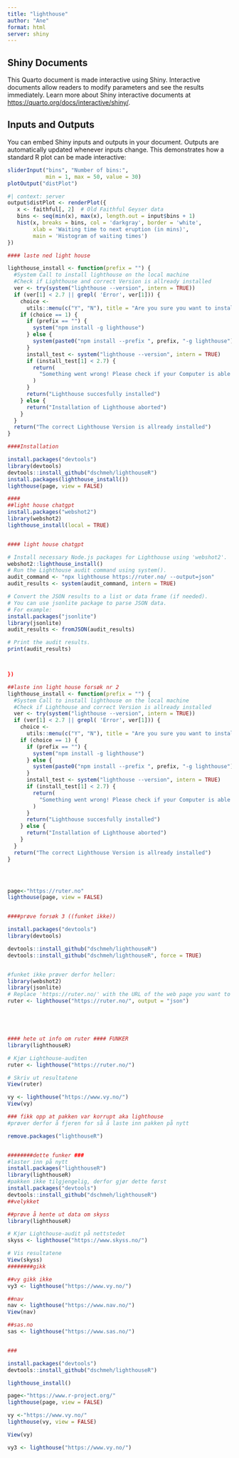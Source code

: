 ```yaml
---
title: "lighthouse"
author: "Ane"
format: html
server: shiny
---
```


## Shiny Documents

This Quarto document is made interactive using Shiny. Interactive documents allow readers to modify parameters and see the results immediately. Learn more about Shiny interactive documents at <https://quarto.org/docs/interactive/shiny/>.

## Inputs and Outputs

You can embed Shiny inputs and outputs in your document. Outputs are automatically updated whenever inputs change. This demonstrates how a standard R plot can be made interactive:

```r
sliderInput("bins", "Number of bins:", 
            min = 1, max = 50, value = 30)
plotOutput("distPlot")
```

```r
#| context: server
output$distPlot <- renderPlot({
   x <- faithful[, 2]  # Old Faithful Geyser data
   bins <- seq(min(x), max(x), length.out = input$bins + 1)
   hist(x, breaks = bins, col = 'darkgray', border = 'white',
        xlab = 'Waiting time to next eruption (in mins)',
        main = 'Histogram of waiting times')
})
```

```r

#### laste ned light house 

lighthouse_install <- function(prefix = "") {
  #System Call to install lighthouse on the local machine
  #Check if Lighthouse and correct Version is allready installed
  ver <- try(system("lighthouse --version", intern = TRUE))
  if (ver[1] < 2.7 || grepl( 'Error', ver[1])) {
    choice <-
      utils::menu(c("Y", "N"), title = "Are you sure you want to install Lighthouse on your machine?")
    if (choice == 1) {
      if (prefix == "") {
        system("npm install -g lighthouse")
      } else {
        system(paste0("npm install --prefix ", prefix, "-g lighthouse"))
      }
      install_test <- system("lighthouse --version", intern = TRUE)
      if (install_test[1] < 2.7) {
        return(
          "Something went wrong! Please check if your Computer is able to install Node Modules."
        )
      }
      return("Lighthouse succesfully installed")
    } else {
      return("Installation of Lighthouse aborted")
    }
  }
  return("The correct Lighthouse Version is allready installed")
}

####Installation

install.packages("devtools")
library(devtools)
devtools::install_github("dschmeh/lighthouseR")
install.packages(lighthouse_install())
lighthouse(page, view = FALSE)

#### 
##light house chatgpt
install.packages("webshot2")
library(webshot2)
lighthouse_install(local = TRUE)


#### light house chatgpt

# Install necessary Node.js packages for Lighthouse using 'webshot2'.
webshot2::lighthouse_install()
# Run the Lighthouse audit command using system().
audit_command <- "npx lighthouse https://ruter.no/ --output=json"
audit_results <- system(audit_command, intern = TRUE)

# Convert the JSON results to a list or data frame (if needed).
# You can use jsonlite package to parse JSON data.
# For example:
install.packages("jsonlite")
library(jsonlite)
audit_results <- fromJSON(audit_results)

# Print the audit results.
print(audit_results)



})
```


```r
##laste inn light house forsøk nr 2
lighthouse_install <- function(prefix = "") {
  #System Call to install lighthouse on the local machine
  #Check if Lighthouse and correct Version is allready installed
  ver <- try(system("lighthouse --version", intern = TRUE))
  if (ver[1] < 2.7 || grepl( 'Error', ver[1])) {
    choice <-
      utils::menu(c("Y", "N"), title = "Are you sure you want to install Lighthouse on your machine?")
    if (choice == 1) {
      if (prefix == "") {
        system("npm install -g lighthouse")
      } else {
        system(paste0("npm install --prefix ", prefix, "-g lighthouse"))
      }
      install_test <- system("lighthouse --version", intern = TRUE)
      if (install_test[1] < 2.7) {
        return(
          "Something went wrong! Please check if your Computer is able to install Node Modules."
        )
      }
      return("Lighthouse succesfully installed")
    } else {
      return("Installation of Lighthouse aborted")
    }
  }
  return("The correct Lighthouse Version is allready installed")
}




page<-"https://ruter.no"
lighthouse(page, view = FALSE)


####prøve forsøk 3 ((funket ikke))

install.packages("devtools")
library(devtools)

devtools::install_github("dschmeh/lighthouseR")
devtools::install_github("dschmeh/lighthouseR", force = TRUE)


#funket ikke prøver derfor heller:
library(webshot2)
library(jsonlite)
# Replace 'https://ruter.no/' with the URL of the web page you want to audit.
ruter <- lighthouse("https://ruter.no/", output = "json")





#### hete ut info om ruter #### FUNKER
library(lighthouseR)

# Kjør Lighthouse-auditen
ruter <- lighthouse("https://ruter.no/")

# Skriv ut resultatene
View(ruter)

vy <- lighthouse("https://www.vy.no/")
View(vy)

### fikk opp at pakken var korrupt aka lighthouse
#prøver derfor å fjeren for så å laste inn pakken på nytt

remove.packages("lighthouseR")


########dette funker ### 
#laster inn på nytt
install.packages("lighthouseR")
library(lighthouseR)
#pakken ikke tilgjengelig, derfor gjør dette først 
install.packages("devtools")
devtools::install_github("dschmeh/lighthouseR")
##velykket

##prøve å hente ut data om skyss
library(lighthouseR)

# Kjør Lighthouse-audit på nettstedet
skyss <- lighthouse("https://www.skyss.no/")

# Vis resultatene
View(skyss)
########gikk

##vy gikk ikke
vy3 <- lighthouse("https://www.vy.no/")

##nav
nav <- lighthouse("https://www.nav.no/")
View(nav)

##sas.no
sas <- lighthouse("https://www.sas.no/")



```

```r
###

install.packages("devtools")
devtools::install_github("dschmeh/lighthouseR")

lighthouse_install()

page<-"https://www.r-project.org/"
lighthouse(page, view = FALSE)

vy <-"https://www.vy.no/"
lighthouse(vy, view = FALSE)

View(vy)

vy3 <- lighthouse("https://www.vy.no/")
```
